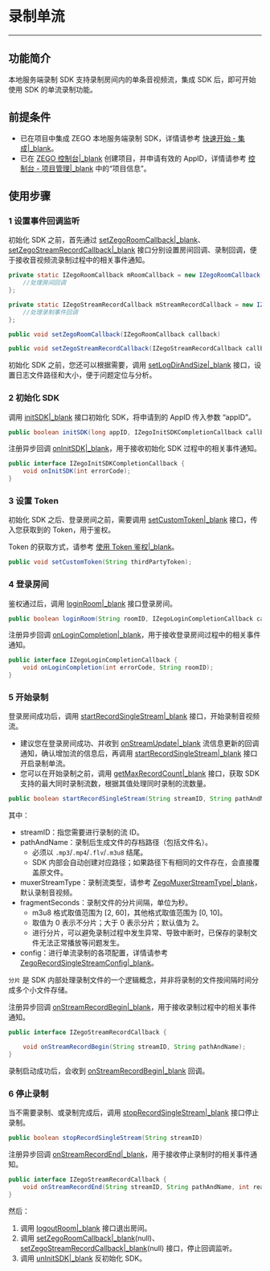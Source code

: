 # 录制单流

- - - 

## 功能简介

本地服务端录制 SDK 支持录制房间内的单条音视频流，集成 SDK 后，即可开始使用 SDK 的单流录制功能。

## 前提条件

- 已在项目中集成 ZEGO 本地服务端录制 SDK，详情请参考 [快速开始 - 集成\|_blank](!QuickStarts/Integration)。
- 已在 [ZEGO 控制台\|_blank](https://console.zego.im) 创建项目，并申请有效的 AppID，详情请参考 [控制台 - 项目管理\|_blank](#12107) 中的“项目信息”。

## 使用步骤

### 1 设置事件回调监听

初始化 SDK 之前，首先通过 [setZegoRoomCallback\|_blank](/API/ServerRecord-java/com/zego/zegoliveroom/ZegoLiveRoom.html#setZegoRoomCallback-com.zego.zegoliveroom.callback.IZegoRoomCallback-)、[setZegoStreamRecordCallback\|_blank](/API/ServerRecord-java/com/zego/zegoliveroom/ZegoLiveRoom.html#setZegoStreamRecordCallback-com.zego.zegoliveroom.callback.IZegoStreamRecordCallback-) 接口分别设置房间回调、录制回调，便于接收音视频流录制过程中的相关事件通知。

```java
private static IZegoRoomCallback mRoomCallback = new IZegoRoomCallback() {
    //处理房间回调
};

private static IZegoStreamRecordCallback mStreamRecordCallback = new IZegoStreamRecordCallback() {
    //处理录制事件回调
};

public void setZegoRoomCallback(IZegoRoomCallback callback)

public void setZegoStreamRecordCallback(IZegoStreamRecordCallback callback)
```
  
初始化 SDK 之前，您还可以根据需要，调用 [setLogDirAndSize|_blank](/API/ServerRecord-java/com/zego/zegoliveroom/ZegoLiveRoom.html#setLogDirAndSize-java.lang.String-long-) 接口，设置日志文件路径和大小，便于问题定位与分析。
    
### 2 初始化 SDK

调用 [initSDK\|_blank](/API/ServerRecord-java/com/zego/zegoliveroom/ZegoLiveRoom.html#initSDK-long-byte:A-com.zego.zegoliveroom.callback.IZegoInitSDKCompletionCallback-) 接口初始化 SDK，将申请到的 AppID 传入参数 “appID”。

```java
public boolean initSDK(long appID, IZegoInitSDKCompletionCallback callback)
```

注册异步回调 [onInitSDK\|_blank](/API/ServerRecord-java/com/zego/zegoliveroom/callback/IZegoInitSDKCompletionCallback.html#onInitSDK-int-)，用于接收初始化 SDK 过程中的相关事件通知。

```java
public interface IZegoInitSDKCompletionCallback {
    void onInitSDK(int errorCode);
}
```

### 3 设置 Token

初始化 SDK 之后、登录房间之前，需要调用 [setCustomToken\|_blank](/API/ServerRecord-java/com/zego/zegoliveroom/ZegoLiveRoom.html#setCustomToken-java.lang.String-) 接口，传入您获取到的 Token，用于鉴权。

Token 的获取方式，请参考 [使用 Token 鉴权\|_blank](!User_Access_Control)。

```java
public void setCustomToken(String thirdPartyToken);
```

### 4 登录房间

鉴权通过后，调用 [loginRoom\|_blank](/API/ServerRecord-java/com/zego/zegoliveroom/ZegoLiveRoom.html#loginRoom-java.lang.String-com.zego.zegoliveroom.callback.IZegoLoginCompletionCallback-) 接口登录房间。

```java
public boolean loginRoom(String roomID, IZegoLoginCompletionCallback callback)
```

注册异步回调 [onLoginCompletion\|_blank](/API/ServerRecord-java/com/zego/zegoliveroom/callback/IZegoLoginCompletionCallback.html#onLoginCompletion-int-java.lang.String-)，用于接收登录房间过程中的相关事件通知。

```java
public interface IZegoLoginCompletionCallback {
    void onLoginCompletion(int errorCode, String roomID);
}
```

### 5 开始录制

登录房间成功后，调用 [startRecordSingleStream|_blank](/API/ServerRecord-java/com/zego/zegoliveroom/ZegoLiveRoom.html#startRecordSingleStream-java.lang.String-java.lang.String-int-int-com.zego.zegoliveroom.entity.ZegoRecordSingleStreamConfig-) 接口，开始录制音视频流。

<Note title="Note">

- 建议您在登录房间成功、并收到 [onStreamUpdate|_blank](/API/ServerRecord-java/com/zego/zegoliveroom/callback/IZegoRoomCallback.html#onStreamUpdate-int-com.zego.zegoliveroom.entity.ZegoStreamInfo:A-java.lang.String-) 流信息更新的回调通知，确认增加流的信息后，再调用 [startRecordSingleStream|_blank](/API/ServerRecord-java/com/zego/zegoliveroom/ZegoLiveRoom.html#startRecordSingleStream-java.lang.String-java.lang.String-int-int-com.zego.zegoliveroom.entity.ZegoRecordSingleStreamConfig-) 接口开启录制单流。
- 您可以在开始录制之前，调用 [getMaxRecordCount|_blank](/API/ServerRecord-java/com/zego/zegoliveroom/ZegoLiveRoom.html#getMaxRecordCount--) 接口，获取 SDK 支持的最大同时录制流数，根据其值处理同时录制的流数量。
</Note>

```java
public boolean startRecordSingleStream(String streamID, String pathAndName, int muxerStreamType, int fragmentSeconds, ZegoRecordSingleStreamConfig config)
```

其中：

- streamID：指您需要进行录制的流 ID。
- pathAndName：录制后生成文件的存档路径（包括文件名）。
    - 必须以 `.mp3`/`.mp4`/`.flv`/`.m3u8` 结尾。
    - SDK 内部会自动创建对应路径；如果路径下有相同的文件存在，会直接覆盖原文件。
- muxerStreamType：录制流类型，请参考 [ZegoMuxerStreamType|_blank](/API/ServerRecord-java/com/zego/zegoliveroom/constants/ZegoMuxerStreamType.html)，默认录制音视频。
- fragmentSeconds：录制文件的分片间隔，单位为秒。
    - m3u8 格式取值范围为 [2, 60]，其他格式取值范围为 [0, 10]。
    - 取值为 0 表示不分片；大于 0 表示分片；默认值为 2。
    - 进行分片，可以避免录制过程中发生异常、导致中断时，已保存的录制文件无法正常播放等问题发生。
- config：进行单流录制的各项配置，详情请参考 [ZegoRecordSingleStreamConfig|_blank](https://doc-preview-zh.zego.im/API/ServerRecord-java/com/zego/zegoliveroom/entity/ZegoRecordSingleStreamConfig.html)。
  
<Warning title="Warning">

`分片` 是 SDK 内部处理录制文件的一个逻辑概念，并非将录制的文件按间隔时间分成多个小文件存储。  
</Warning>

注册异步回调 [onStreamRecordBegin\|_blank](/API/ServerRecord-java/com/zego/zegoliveroom/callback/IZegoStreamRecordCallback.html#onStreamRecordBegin-java.lang.String-java.lang.String-)，用于接收录制过程中的相关事件通知。

```java
public interface IZegoStreamRecordCallback {

    void onStreamRecordBegin(String streamID, String pathAndName);
}
```

录制启动成功后，会收到 [onStreamRecordBegin\|_blank](/API/ServerRecord-java/com/zego/zegoliveroom/callback/IZegoStreamRecordCallback.html#onStreamRecordBegin-java.lang.String-java.lang.String-) 回调。
          
### 6 停止录制

当不需要录制、或录制完成后，调用 [stopRecordSingleStream|_blank](/API/ServerRecord-java/com/zego/zegoliveroom/ZegoLiveRoom.html#stopRecordSingleStream-java.lang.String-) 接口停止录制。

```java
public boolean stopRecordSingleStream(String streamID)
```

注册异步回调 [onStreamRecordEnd\|_blank](/API/ServerRecord-java/com/zego/zegoliveroom/callback/IZegoStreamRecordCallback.html#onStreamRecordEnd-java.lang.String-java.lang.String-int-)，用于接收停止录制时的相关事件通知。
 
```java
public interface IZegoStreamRecordCallback {
    void onStreamRecordEnd(String streamID, String pathAndName, int reason);
}
```
 
然后：

1. 调用 [logoutRoom|_blank](/API/ServerRecord-java/com/zego/zegoliveroom/ZegoLiveRoom.html#logoutRoom--) 接口退出房间。
2. 调用 [setZegoRoomCallback\|_blank](/API/ServerRecord-java/com/zego/zegoliveroom/ZegoLiveRoom.html#setZegoRoomCallback-com.zego.zegoliveroom.callback.IZegoRoomCallback-)(null)、[setZegoStreamRecordCallback\|_blank](/API/ServerRecord-java/com/zego/zegoliveroom/ZegoLiveRoom.html#setZegoStreamRecordCallback-com.zego.zegoliveroom.callback.IZegoStreamRecordCallback-)(null) 接口，停止回调监听。
3. 调用 [unInitSDK|_blank](/API/ServerRecord-java/com/zego/zegoliveroom/ZegoLiveRoom.html#unInitSDK--) 反初始化 SDK。
